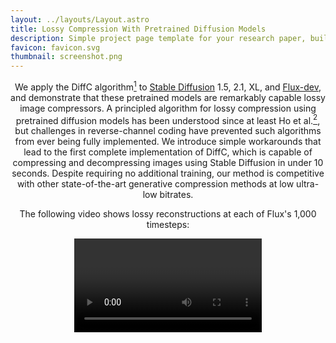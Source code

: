 ```yaml
---
layout: ../layouts/Layout.astro
title: Lossy Compression With Pretrained Diffusion Models
description: Simple project page template for your research paper, built with Astro and Tailwind CSS
favicon: favicon.svg
thumbnail: screenshot.png
---
```









<Header
  title={frontmatter.title}
  authors={[
    {
      name: "Jeremy Vonderfecht",
      institution: "Portland State University",
    },
    {
      name: "Feng Liu",
      institution: "Portland State University",
    },
  ]}
  links={[
    {
      name: "Code",
      url: "https://github.com/JeremyIV/diffc",
      icon: "mdi:github",
    },
    {
      name: "arXiv",
      url: "",
      icon: "academicons:arxiv",
    },
  ]}
  />

We apply the DiffC algorithm[^1] to [Stable Diffusion](https://huggingface.co/stabilityai/stable-diffusion-2-1) 1.5, 2.1, XL, and [Flux-dev](https://huggingface.co/black-forest-labs/FLUX.1-dev), and demonstrate that these pretrained models are remarkably capable lossy image compressors. A principled algorithm for lossy compression using pretrained diffusion models has been understood since at least Ho et al.[^2], but challenges in reverse-channel coding have prevented such algorithms from ever being fully implemented. We introduce simple workarounds that lead to the first complete implementation of DiffC, which is capable of compressing and decompressing images using Stable Diffusion in under 10 seconds. Despite requiring no additional training, our method is competitive with other state-of-the-art generative compression methods at low ultra-low bitrates.

<ImageComparisonWidget client:load data={demoData} />

The following video shows lossy reconstructions at each of Flux's 1,000 timesteps:

<Video source={dogs} />

## Citation

```bibtex
@misc{Vonderfecht2024lossy,
  author = "{Jeremy Vonderfecht, Feng Liu}",
  title = "Lossy Compression With Pretrained Diffusion Models",
  year = "2024",
}
```

[^1]: Theis, L., Salimans, T., Hoffman, M. D., & Mentzer, F. (2022). [Lossy compression with gaussian diffusion](https://arxiv.org/abs/2206.08889). arXiv preprint arXiv:2206.08889.

[^2]: Ho, J., Jain, A., & Abbeel, P. (2020). [Denoising diffusion probabilistic models](https://arxiv.org/abs/2006.11239). Advances in Neural Information Processing Systems, 33, 6840-6851.